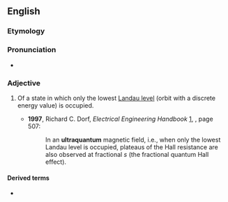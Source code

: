 ==English==

===Etymology===
{{prefix|ultra|quantum|lang=en}}

===Pronunciation===
* {{IPA|ˌɔltɹəˈkwɑntʌm|lang=en}}

===Adjective===
{{en-adj|-}}

# {{lb|en|physics}} Of a state in which only the lowest [[Landau level]] (orbit with a discrete energy value) is occupied.
#* '''1997''', Richard C. Dorf, ''Electrical Engineering Handbook'' [http://books.google.com/books?id=qP7HvuakLgEC], {{ISBN|0849385741}}, page 507:
#*: In an '''ultraquantum''' magnetic field, i.e., when only the lowest Landau level is occupied, plateaus of the Hall resistance are also observed at fractional ''s'' (the fractional quantum Hall effect).

====Derived terms====
* {{l|en|ultraquantum limit}}